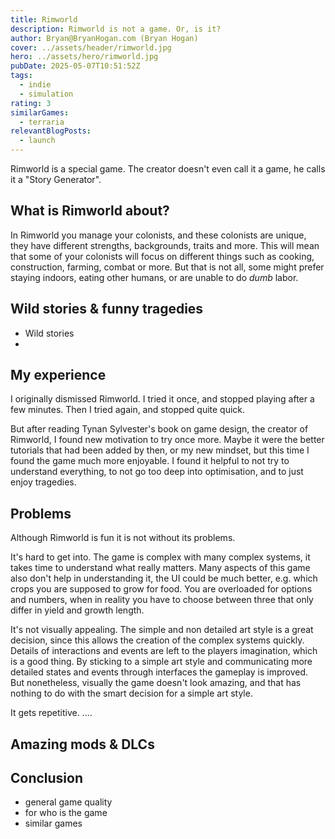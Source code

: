 ```yaml
---
title: Rimworld
description: Rimworld is not a game. Or, is it?
author: Bryan@BryanHogan.com (Bryan Hogan)
cover: ../assets/header/rimworld.jpg
hero: ../assets/hero/rimworld.jpg
pubDate: 2025-05-07T10:51:52Z
tags:
  - indie
  - simulation
rating: 3
similarGames:
  - terraria
relevantBlogPosts:
  - launch
---
```


 Rimworld is a special game. The creator doesn't even call it a game, he calls it a "Story Generator".

 ## What is Rimworld about?

In Rimworld you manage your colonists, and these colonists are unique, they have different strengths, backgrounds, traits and more. This will mean that some of your colonists will focus on different things such as cooking, construction, farming, combat or more. But that is not all, some might prefer staying indoors, eating other humans, or are unable to do *dumb* labor. 

## Wild stories & funny tragedies

- Wild stories
- 

## My experience

I originally dismissed Rimworld. I tried it once, and stopped playing after a few minutes. Then I tried again, and stopped quite quick.

But after reading Tynan Sylvester's book on game design, the creator of Rimworld, I found new motivation to try once more. Maybe it were the better tutorials that had been added by then, or my new mindset, but this time I found the game much more enjoyable. I found it helpful to not try to understand everything, to not go too deep into optimisation, and to just enjoy tragedies.

## Problems

Although Rimworld is fun it is not without its problems.

It's hard to get into. The game is complex with many complex systems, it takes time to understand what really matters. Many aspects of this game also don't help in understanding it, the UI could be much better, e.g. which crops you are supposed to grow for food. You are overloaded for options and numbers, when in reality you have to choose between three that only differ in yield and growth length.

It's not visually appealing. The simple and non detailed art style is a great decision, since this allows the creation of the complex systems quickly. Details of interactions and events are left to the players imagination, which is a good thing. By sticking to a simple art style and communicating more detailed states and events through interfaces the gameplay is improved.  
But nonetheless, visually the game doesn't look amazing, and that has nothing to do with the smart decision for a simple art style.

It gets repetitive. ....

## Amazing mods & DLCs




## Conclusion

- general game quality
- for who is the game
- similar games